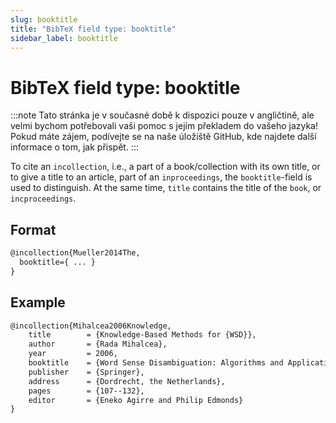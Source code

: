 ```yaml
---
slug: booktitle
title: "BibTeX field type: booktitle"
sidebar_label: booktitle
---
```


# BibTeX field type: booktitle

:::note
Tato stránka je v současné době k dispozici pouze v angličtině, ale velmi bychom potřebovali vaši pomoc s jejím překladem do vašeho jazyka! Pokud máte zájem, podívejte se na naše úložiště GitHub, kde najdete další informace o tom, jak přispět.
:::


To cite an ``incollection``, i.e., a part of a book/collection with its own title, or to give a title to an article, part of an ``inproceedings``, the ``booktitle``-field is used to distinguish. At the same time, ``title`` contains the title of the ``book``, or ``incproceedings``.


## Format

```tex
@incollection{Mueller2014The,
  booktitle={ ... }
}
```

## Example

```tex
@incollection{Mihalcea2006Knowledge,
	title        = {Knowledge-Based Methods for {WSD}},
	author       = {Rada Mihalcea},
	year         = 2006,
	booktitle    = {Word Sense Disambiguation: Algorithms and Applications},
	publisher    = {Springer},
	address      = {Dordrecht, the Netherlands},
	pages        = {107--132},
	editor       = {Eneko Agirre and Philip Edmonds}
}
```
